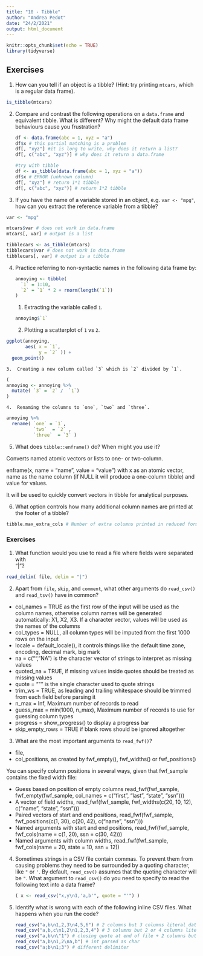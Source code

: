 ```yaml
---
title: "10 - Tibble"
author: "Andrea Pedot"
date: "24/2/2021"
output: html_document
---
```


```r
knitr::opts_chunk$set(echo = TRUE)
library(tidyverse)
```

## Exercises

1.  How can you tell if an object is a tibble?
    (Hint: try printing `mtcars`, which is a regular data frame).
    
```r
is_tibble(mtcars)
```

2.  Compare and contrast the following operations on a `data.frame` and equivalent tibble.
    What is different?
    Why might the default data frame behaviours cause you frustration?

    ```r
    df <- data.frame(abc = 1, xyz = "a")
    df$x # this partial matching is a problem
    df[, "xyz"] #it is long to write, why does it return a list?
    df[, c("abc", "xyz")] # why does it return a data.frame
    
    #try with tibble
    df <- as_tibble(data.frame(abc = 1, xyz = "a"))
    df$x # ERROR (unknown column)
    df[, "xyz"] # return 1*1 tibble
    df[, c("abc", "xyz")] # return 1*2 tibble
    ```

3.  If you have the name of a variable stored in an object, e.g. `var <- "mpg"`, how can you extract the reference variable from a tibble?

```r
var <- "mpg"

mtcars$var # does not work in data.frame
mtcars[, var] # output is a list

tibblecars <- as_tibble(mtcars)
tibblecars$var # does not work in data.frame
tibblecars[, var] # output is a tibble
```

4.  Practice referring to non-syntactic names in the following data frame by:

    ```r
annoying <- tibble(
  `1` = 1:10,
  `2` = `1` * 2 + rnorm(length(`1`))
)
    ```

    1.  Extracting the variable called `1`.

    ```r
annoying$`1`
```

    2.  Plotting a scatterplot of `1` vs `2`.
    
```r
ggplot(annoying,
       aes( x = `1`,
            y = `2` )) +
  geom_point()
```

    3.  Creating a new column called `3` which is `2` divided by `1`.
    
```r
(
annoying <- annoying %>% 
  mutate( `3` = `2` /  `1`)
)
```

    4.  Renaming the columns to `one`, `two` and `three`.

```r
annoying %>% 
  rename( `one` = `1`,
          `two`  = `2` ,
          `three`  = `3` )
```

    
5.  What does `tibble::enframe()` do?
    When might you use it?
    
Converts named atomic vectors or lists to one- or two-column.

enframe(x, name = "name", value = "value") with x as an atomic vector, name as the name column (if NULL it will produce a one-column tibble) and value for values.

It will be used to quickly convert vectors in tibble for analytical purposes.

6.  What option controls how many additional column names are printed at the footer of a tibble?

```r
tibble.max_extra_cols # Number of extra columns printed in reduced form. Default: 100
```

### Exercises

1.  What function would you use to read a file where fields were separated with\
    "\|"?
    
```r
read_delim( file, delim = "|")
```
    
2.  Apart from `file`, `skip`, and `comment`, what other arguments do `read_csv()` and `read_tsv()` have in common?

-  col_names = TRUE as the first row of the input will be used as the column names, otherwise column names will be generated automatically: X1, X2, X3. If a character vector, values will be used as the names of the columns
-  col_types = NULL, all column types will be imputed from the first 1000 rows on the input
-  locale = default_locale(), it controls things like the default time zone, encoding, decimal mark, big mark
-  na = c("", "NA") is the character vector of strings to interpret as missing values
-  quoted_na = TRUE, if missing values inside quotes should be treated as missing values
-  quote = "\"" is the single character used to quote strings
-  trim_ws = TRUE, as leading and trailing whitespace should be trimmed from each field before parsing it
-  n_max = Inf, Maximum number of records to read
-  guess_max = min(1000, n_max), Maximum number of records to use for guessing column types
-  progress = show_progress() to display a progress bar
-  skip_empty_rows = TRUE if blank rows should be ignored altogether

3.  What are the most important arguments to `read_fwf()`?

- file,
- col_positions, as created by fwf_empty(), fwf_widths() or fwf_positions()

You can specify column positions in several ways, given that fwf_sample contains the fixed width file:

- Guess based on position of empty columns read_fwf(fwf_sample, fwf_empty(fwf_sample, col_names = c("first", "last", "state", "ssn")))
- A vector of field widths, read_fwf(fwf_sample, fwf_widths(c(20, 10, 12), c("name", "state", "ssn")))
- Paired vectors of start and end positions, read_fwf(fwf_sample, fwf_positions(c(1, 30), c(20, 42), c("name", "ssn")))
- Named arguments with start and end positions, read_fwf(fwf_sample, fwf_cols(name = c(1, 20), ssn = c(30, 42)))
- Named arguments with column widths, read_fwf(fwf_sample, fwf_cols(name = 20, state = 10, ssn = 12))

4.  Sometimes strings in a CSV file contain commas.
    To prevent them from causing problems they need to be surrounded by a quoting character, like `"` or `'`. By default, `read_csv()` assumes that the quoting character will be `"`.
    What argument to `read_csv()` do you need to specify to read the following text into a data frame?

    ```r
( x <- read_csv("x,y\n1,'a,b'", quote = "'") )
    ```

5.  Identify what is wrong with each of the following inline CSV files.
    What happens when you run the code?

    ```r
    read_csv("a,b\n1,2,3\n4,5,6") # 2 columns but 3 columns literal data
    read_csv("a,b,c\n1,2\n1,2,3,4") # 3 columns but 2 or 4 columns literal data
    read_csv("a,b\n\"1") # closing quote at end of file + 2 columns but 1 columns literal data
    read_csv("a,b\n1,2\na,b") # int parsed as char
    read_csv("a;b\n1;3") # different delimiter
    ```
